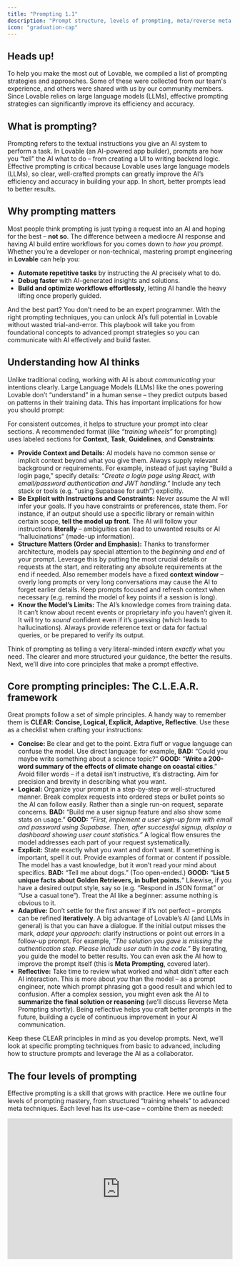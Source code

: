 ```yaml
---
title: "Prompting 1.1"
description: "Prompt structure, levels of prompting, meta/reverse meta prompting, and foundational tactics with examples."
icon: "graduation-cap"
---
```


## Heads up!

To help you make the most out of Lovable, we compiled a list of prompting strategies and approaches. Some of these were collected from our team's experience, and others were shared with us by our community members. Since Lovable relies on large language models (LLMs), effective prompting strategies can significantly improve its efficiency and accuracy.

## What is prompting?

Prompting refers to the textual instructions you give an AI system to perform a task​. In Lovable (an AI-powered app builder), prompts are how you “tell” the AI what to do – from creating a UI to writing backend logic. Effective prompting is critical because Lovable uses large language models (LLMs), so clear, well-crafted prompts can greatly improve the AI’s efficiency and accuracy in building your app​. In short, better prompts lead to better results.

## Why prompting matters

Most people think prompting is just typing a request into an AI and hoping for the best – **not so**. The difference between a mediocre AI response and having AI build entire workflows for you comes down to _how you prompt_. Whether you’re a developer or non-technical, mastering prompt engineering in **Lovable** can help you:

- **Automate repetitive tasks** by instructing the AI precisely what to do.
- **Debug faster** with AI-generated insights and solutions.
- **Build and optimize workflows effortlessly**, letting AI handle the heavy lifting once properly guided.

And the best part? You don’t need to be an expert programmer. With the right prompting techniques, you can unlock AI’s full potential in Lovable without wasted trial-and-error. This playbook will take you from foundational concepts to advanced prompt strategies so you can communicate with AI effectively and build faster.

## Understanding how AI thinks

Unlike traditional coding, working with AI is about _communicating_ your intentions clearly. Large Language Models (LLMs) like the ones powering Lovable don’t “understand” in a human sense – they predict outputs based on patterns in their training data. This has important implications for how you should prompt:

For consistent outcomes, it helps to structure your prompt into clear sections. A recommended format (like _“training wheels”_ for prompting) uses labeled sections for **Context**, **Task**, **Guidelines**, and **Constraints**​:

- **Provide Context and Details:** AI models have no common sense or implicit context beyond what you give them. Always supply relevant background or requirements. For example, instead of just saying “Build a login page,” specify details: _“Create a login page using React, with email/password authentication and JWT handling.”_ Include any tech stack or tools (e.g. “using Supabase for auth”) explicitly.
- **Be Explicit with Instructions and Constraints:** Never assume the AI will infer your goals. If you have constraints or preferences, state them. For instance, if an output should use a specific library or remain within certain scope, **tell the model up front**. The AI will follow your instructions **literally** – ambiguities can lead to unwanted results or AI “hallucinations” (made-up information).
- **Structure Matters (Order and Emphasis):** Thanks to transformer architecture, models pay special attention to the _beginning and end_ of your prompt. Leverage this by putting the most crucial details or requests at the start, and reiterating any absolute requirements at the end if needed. Also remember models have a fixed **context window** – overly long prompts or very long conversations may cause the AI to forget earlier details. Keep prompts focused and refresh context when necessary (e.g. remind the model of key points if a session is long).
- **Know the Model’s Limits:** The AI’s knowledge comes from training data. It can’t know about recent events or proprietary info you haven’t given it. It will try to _sound_ confident even if it’s guessing (which leads to hallucinations). Always provide reference text or data for factual queries, or be prepared to verify its output.

Think of prompting as telling a very literal-minded intern _exactly_ what you need. The clearer and more structured your guidance, the better the results. Next, we’ll dive into core principles that make a prompt effective.

## Core prompting principles: The C.L.E.A.R. framework

Great prompts follow a set of simple principles. A handy way to remember them is **CLEAR**: **Concise, Logical, Explicit, Adaptive, Reflective**. Use these as a checklist when crafting your instructions:

- **Concise:** Be clear and get to the point. Extra fluff or vague language can confuse the model. Use direct language: for example, **BAD:** “Could you maybe write something about a science topic?” **GOOD:** “**Write a 200-word summary of the effects of climate change on coastal cities**.” Avoid filler words – if a detail isn’t instructive, it’s distracting. Aim for precision and brevity in describing what you want.
- **Logical:** Organize your prompt in a step-by-step or well-structured manner. Break complex requests into ordered steps or bullet points so the AI can follow easily. Rather than a single run-on request, separate concerns. **BAD:** “Build me a user signup feature and also show some stats on usage.” **GOOD:** _“First, implement a user sign-up form with email and password using Supabase. Then, after successful signup, display a dashboard showing user count statistics.”_ A logical flow ensures the model addresses each part of your request systematically.
- **Explicit:** State exactly what you want and don’t want. If something is important, spell it out. Provide examples of format or content if possible. The model has a vast knowledge, but it won’t read your mind about specifics. **BAD:** “Tell me about dogs.” (Too open-ended.) **GOOD:** “**List 5 unique facts about Golden Retrievers, in bullet points.**” Likewise, if you have a desired output style, say so (e.g. “Respond in JSON format” or “Use a casual tone”). Treat the AI like a beginner: assume nothing is obvious to it.
- **Adaptive:** Don’t settle for the first answer if it’s not perfect – prompts can be refined **iteratively**. A big advantage of Lovable’s AI (and LLMs in general) is that you can have a dialogue. If the initial output misses the mark, _adapt your approach_: clarify instructions or point out errors in a follow-up prompt. For example, _“The solution you gave is missing the authentication step. Please include user auth in the code.”_ By iterating, you guide the model to better results. You can even ask the AI how to improve the prompt itself (this is **Meta Prompting**, covered later).
- **Reflective:** Take time to review what worked and what didn’t after each AI interaction. This is more about _you_ than the model – as a prompt engineer, note which prompt phrasing got a good result and which led to confusion. After a complex session, you might even ask the AI to **summarize the final solution or reasoning** (we’ll discuss Reverse Meta Prompting shortly). Being reflective helps you craft better prompts in the future, building a cycle of continuous improvement in your AI communication.

Keep these CLEAR principles in mind as you develop prompts. Next, we’ll look at specific prompting techniques from basic to advanced, including how to structure prompts and leverage the AI as a collaborator.

## The four levels of prompting

Effective prompting is a skill that grows with practice. Here we outline four levels of prompting mastery, from structured “training wheels” to advanced meta techniques. Each level has its use-case – combine them as needed:

<iframe width="100%" height="315" src="https://www.youtube.com/embed/IqWfKj4mUIo?si=aHVQNRgD8xF7EW06" title="YouTube video player" frameborder="0" allow="accelerometer; autoplay; clipboard-write; encrypted-media; gyroscope; picture-in-picture; web-share" referrerpolicy="strict-origin-when-cross-origin" allowfullscreen />

### **1. Structured “training wheels” prompting** (explicit format)

When you’re just starting or tackling a very complex task, it helps to use a labeled structure in your prompt. This acts as _training wheels_ to ensure you provide all necessary information. A proven format in Lovable is to break the prompt into sections like:

<Info>
  - **Context:** Background or role setup for the AI. (E.g. “You are a world-class Lovable AI coding assistant.”)
  - **Task:** The specific goal you want to achieve. (E.g. “Build a full-stack to-do list app with user login and real-time sync.”)
  - **Guidelines:** Preferred approach or style. (E.g. “Use React for frontend, Tailwind for styling, and Supabase for auth and database.”)
  - **Constraints:** Hard limits or must-not-dos. (E.g. “Do not use any paid APIs. The app should work on mobile and desktop.”)
</Info>

By clearly labeling each part, you leave little room for misunderstanding. For example, a prompt might look like:

<Note>
  **Context:** You are an expert full-stack developer using Lovable.\
  **Task:** Create a secure login page in React using Supabase (email/password auth).\
  **Guidelines:** The UI should be minimalistic, and follow Tailwind CSS conventions. Provide clear code comments for each step.\
  **Constraints:** Only modify the `LoginPage` component; do not change other pages. Ensure the final output is a working page in the Lovable editor.
</Note>

This level of detail guides the AI step-by-step. _Training Wheels prompting_ is excellent for novices or complex multi-part tasks – it forces you to think through exactly what you need, and it helps the model by structuring the request.

### 2. Conversational prompting (no training wheels)

As you get comfortable, you won’t always need such rigid structure. **Conversational prompting** means you can write to the AI more naturally, similar to how you’d explain a task to a colleague, while still being clear. The key is to maintain clarity and completeness **without** the formal labels. For instance:

<Info>
  Let’s build a feature to upload a profile picture. It should include a form with an image file input and a submit button. When submitted, it should store the image in Supabase storage and update the user profile. Please write the necessary React component and any backend function needed for this, and ensure to handle errors (like file too large) gracefully.
</Info>

This is a more free-form prompt but still **logically ordered and explicit** about the requirements. No training wheels, yet it’s effective. Conversational prompts work well once you trust yourself not to forget important details. They keep interactions more natural, especially in ongoing chat where you’re iterating on results.

<Tip>
  Even in conversational style, you can simulate structure by breaking into paragraphs or bullet points for different aspects of the request. The goal is the same: clear communication. You might use this style for quicker tasks or once the AI has already been primed with context.
</Tip>

### 3. **Meta prompting (AI-assisted prompt improvement)**

This is an advanced technique where you literally ask the AI to help you improve your prompt or plan. Since Lovable’s AI (like ChatGPT) can reason about language, you can use it to refine your instructions. This is especially useful if you get an output that’s off-base – it could be a sign your prompt was unclear. For example:

<Info>
  Review my last prompt and identify any ambiguity or missing info. How can I rewrite it to be more concise and precise?
</Info>

<Info>
  Rewrite this prompt to be more specific and detailed: ‘Create a secure login page in React using Supabase, ensuring role-based authentication.
</Info>

The AI might respond with a better-structured or more detailed version of your request. This can reveal what was unclear. Essentially, you’re letting the AI act as a _prompt editor_. In Lovable, you can do this in **Chat mode** safely (since Chat mode won’t directly edit your project). Meta prompting turns the AI into a collaborator that helps you ask for what you really want. It’s a powerful way to bootstrap your prompt engineering skills – the AI can suggest improvements you hadn’t considered.

### 4. **Reverse meta prompting (AI as a documentation tool)**

Reverse meta prompting means using the AI to summarize or document what happened _after_ a task, so you can learn or reuse it later. Think of it as asking the AI to reflect on the process and give you a prompt or explanation for next time. This is great for debugging and knowledge capture. For example, after you troubleshoot a tricky issue with Lovable, you might prompt:

<Info>
  Summarize the errors we encountered setting up JWT authentication and explain how we resolved them. Then, draft a prompt I could use in the future to avoid those mistakes when setting up auth.
</Info>

The AI might produce a concise recap of the problem and solution, followed by a template prompt like _“Context: building auth… Task: avoid X error by doing Y…”_. This reverse meta approach helps you build a personal library of **reusable prompts** and lessons learned. In Lovable, this can be gold: the next time you face a similar task, you have a tried-and-true prompt ready to go (or at least a clear checklist to follow).

<Tip>
  Suppose you spent an hour debugging why an API call failed. Once it’s fixed, ask the AI to document that. You’ll not only reinforce your understanding, but also create material to feed into the Knowledge Base or future projects so the AI doesn’t repeat the same mistakes.
</Tip>

## Advanced prompting techniques

Once you’ve got the basics, it’s time to leverage more advanced strategies to get the most out of Lovable’s AI. These techniques help handle complex scenarios, reduce errors (like hallucinations), and tailor the AI’s output to your needs.

### Zero-shot vs. Few-shot prompting

**Zero-Shot Prompting** means you ask the model to perform a task with _no examples_. You rely on the model’s general training to know what to do. This is the default for most prompts: you state the request, and the AI generates an answer purely from what it “knows” and understands from your prompt. Zero-shot is efficient and works well if the task is common or clearly described. For instance: _“Translate the following sentence to Spanish: ‘I am learning to code.’”_ is a zero-shot prompt – straightforward command, and the AI uses its knowledge to respond (no examples needed).

**Few-Shot Prompting** means you provide a couple of **examples or demonstrations** in your prompt to show the AI exactly the format or style you want. Essentially, you’re teaching by example in the prompt itself. This can dramatically improve output quality for specific formats or when the task is unusual. In a few-shot prompt, you might say:

<Info>
  Correct the grammar in these sentences:\\n**Input:** “the code not working good” → **Output:** “The code is not working well.”\\n**Input:** “API give error in login” → **Output:** “The API gives an error during login.”\\nNow **Input:** “user not found in database” → **Output:**
</Info>

By giving two examples of input-output, the AI is primed to continue with a similar pattern for the third. Few-shot prompting is useful in Lovable when you need a specific style of response (e.g., code comments in a certain format, or commit message examples). It does consume more prompt tokens (because you’re including those examples), but often yields more consistent results.

<Info>
  **When to use which:**

  Try zero-shot first for simple tasks or when you trust the model’s built-in ability. If the results aren’t in the format or depth you want, switch to few-shot by adding an example. For instance, if you ask for a function and the output isn’t following your preferred style, show an example function with the style you like and prompt again. Few-shots shine for complex output (like writing tests cases – provide one sample test, then ask it to write more). In summary, **zero-shot for quick direct answers, few-shot for controlled style or complex instructions.**
</Info>

### Managing hallucinations and ensuring accuracy

AI “hallucinations” are moments when the model confidently invents information or code that isn’t correct. In a coding platform like Lovable, hallucinations might mean the AI uses a nonexistent function, calls an API that doesn’t exist, or fabricates details in a summary. While we can’t eliminate this completely (it’s an AI limitation), we **can prompt in ways that reduce hallucinations**:

- **Provide Grounding Data:** The more _reliable context_ you give, the less the AI has to guess. In Lovable, always leverage the **Knowledge Base** for your project. Include your Project Requirements Document (PRD), user flows, tech stack, etc., in the project’s context. That way, the AI’s answers will be “grounded” in the specifics of _your_ app. For example, if your app uses a certain library or has a defined data model, put that in the Knowledge Base so the AI won’t make up different ones.
- **In-Prompt References:** When asking factual questions or code that interacts with external systems, include relevant documentation snippets or data. E.g., _“Using the API response format given below, parse the user object… [then include a small JSON example].”_ By showing the AI real data or docs, it’s less likely to fabricate functions or fields.
- **Ask for Step-by-Step Reasoning:** Sometimes you suspect the AI might be winging it. In those cases, prompt it to show its reasoning or verification. For instance, in **Chat mode** you could say: _“Explain your solution approach before giving the final code. If there are any uncertainties, state them.”_ This chain-of-thought prompting makes the AI slow down and check itself. It can catch errors or at least reveal them in the reasoning, which you can correct.
- **Instruct Honesty:** You can include a guideline in your prompt like _“If you are not sure of a fact or the correct code, do not fabricate it – instead, explain what would be needed or ask for clarification.”_ Advanced models often follow such instructions (they might respond with, “I’m not certain, but I assume X…” rather than just giving a wrong answer). It’s not foolproof, but it can mitigate confidently incorrect outputs.
- **Iterative Verification:** After the AI gives an answer, especially for critical things (like calculations, or important facts, or complex code), do a verification step. You can ask the AI, or use another tool, to double-check the output. For example: _“Confirm that the above code follows the requirements and explain any part that might not meet the spec.”_ This prompt makes the AI review its work and often it will catch if it deviated from your instructions.

In Lovable, hallucinations might also mean the AI creates a file or component you didn’t ask for, or takes some creative liberty that wasn’t intended. Always review AI-generated code for sanity. If something looks too “magical” or unexpected, question it. By managing hallucinations with these strategies, you maintain control over your project and ensure accuracy.

### Leveraging model insights (know your AI tools)

Not all AI models are the same, and even the same model can behave differently depending on settings. To get master-level results, it helps to understand the tools at your disposal in Lovable:

- **Chat Mode vs Agent Mode:** Lovable provides (as of this writing) a **Chat mode** (conversational AI assistant) and an Agent/Editor mode (which directly applies changes). Use them intentionally. **Chat Mode** is excellent for brainstorming, discussing design decisions, or debugging – the AI can freely generate ideas or analysis without immediately coding. For example, you might describe an error and in Chat mode say, _“Let’s analyze this error log and figure out what went wrong.”_ The AI can then walk through potential causes. **Agent Mode**, on the other hand, is for executing changes (writing code, creating components). A typical workflow might be: outline or troubleshoot in Chat mode, and once you have a plan, switch to Agent mode to implement it with a straightforward prompt (since agent mode will modify your project files). Knowing when to use each mode keeps your development flow efficient and safe.
- **Token Length and Responses:** Be aware of the response length. If you ask for a very large output (like a whole module of code), the AI might cut off or lose coherence if it exceeds the token limit. In such cases, break the task into smaller prompts (e.g., generate code for one function at a time). Lovable’s chat or prompt UI might show a warning if output is truncated – that’s a sign to request the remaining part or divide the work.
- **Formatting and Code Preferences:** The AI can adapt to your formatting preferences if you state them. For example, tell it “output code in markdown format” or “follow the project’s ESLint rules” if you have them. It won’t magically know your style guide unless you include it in the context. If you prefer certain naming conventions or patterns, you can mention that in the prompt (this is part of being Explicit). Over time, as the AI sees consistent style in your project, it will mimic it – but giving gentle reminders in prompts can accelerate that alignment.

In summary, treat the AI as a powerful but literal tool. Understand the modes and models you’re interacting with, and always frame your prompts to play to their strengths (structured, detailed input) while guarding against their weaknesses (forgetfulness, verbosity, hallucinations). Now, let’s translate these principles into concrete best practices for using Lovable effectively.

## **Additional prompting tips**

Finally, let’s cover specific tips and techniques when working in the Lovable platform. These best practices combine the general prompt engineering concepts with Lovable’s features to help you get the best outcome.

### Start with a solid knowledge base

Before you even write a prompt, set up your project’s Knowledge Base (in Lovable’s project settings). Include the **Project Requirements (PRD)**, user flows, tech stack details, UI design guidelines, and any backend specifics. This acts as persistent context the AI will always have. For example, if your PRD clearly lists “Out of scope: social login”, the AI is less likely to randomly add a Google login feature. You can also explicitly prompt at the start:

<Info>
  _Before writing any code, read the project Knowledge Base and confirm you understand the app’s purpose and constraints._
</Info>

This ensures the AI internalizes your project’s context and reduces irrelevant suggestions or hallucinated features.

### Be specific, avoid vagueness

Vague prompts lead to vague results. Always clarify _what_ you want and _how_.

<Warning>
  **DON'T**:

  ```
  Make this app better.
  ```

  **Another example:**

  ```
  Create a form for user input
  ```
</Warning>

<Check>
  **DO**:

  The latter gives clear direction on scope and expected outcome.

  ```
  Refactor the app to clean up unused components and improve performance, without changing UI or functionality.
  ```

  **Another example:**

  ```
  Create a user registration form with fields for username, email, and password and include a submit button.
  ```
</Check>

### Incremental prompting

Resist the urge to ask for an entire complex app in one prompt. Break your development process into logical steps and prompt for one at a time.

<Warning>
  **DON'T**:

  ```
  Build a CRM app with Supabase, auth, Google Sheets export, and data enrichment.
  
  Build my entire e-commerce app with authentication, product listings, and checkout.
  ```
</Warning>

<Check>
  **DO**:

  This step-by-step progression​​ helps the AI stay focused and accurate, and you can catch issues early:

  ```
  Set up a Supabase-connected CRM backend.
  ```

  ```
  Great! Could you please add a secure authentication flow with user roles?
  ```

  ```
  Thank you! The next step is to integrate Google Sheets to export records.
  ```

  **Another example:**

  ```
  Set up a database schema for user information.
  ```

  ```
  Develop an API endpoint to retrieve user data please
  ```
</Check>

### Include constraints and requirements

Don’t shy away from spelling out constraints. If something _must_ or _must not_ be done, say so.

<Note>
  **Adding constraints**

  ```
  Create a simple to-do app with a maximum of 3 tasks visible at a time.
  Include the ability to add, edit, and delete tasks.
  ```

  ```
  Optimize this code, but ensure the UI and core functionality remain unchanged. Document each change you make.
  ```

  ```
  Use at most 3 API calls for this, and ensure no external library is required.
  ```

  ```
  The page should display a maximum of 3 tasks at a time.
  ```

  Such limits keep the AI from over-engineering. Adding a constraint like a max number of items or a performance target can focus the AI on what’s important​.
</Note>

### Avoid ambiguity in wording

If a term could be interpreted in different ways, clarify it. The clearer you are, the less the AI has to guess.

<Warning>
  **DON'T**:

  ```
  Add a profile feature
  ```

  ```
  Support notifications
  ```
</Warning>

<Check>
  **DO**:

  The latter gives clear direction on scope and expected outcome.

  ```
  Add a user profile page with fields X, Y, Z.
  ```

  ```
  Send an email notification on form submission.
  ```
</Check>

### Mind your tone and courtesy

While it doesn’t change functionality, a polite tone can sometimes yield better results​. Phrases like “please” or a respectful ask can add context and make the prompt a bit more descriptive, which can help the AI. For example,

<Info>
  _Please refrain from modifying the homepage, focus only on the dashboard component._
</Info>

This reads as polite, and it explicitly tells the AI what not to do. It’s not about the AI’s feelings – it’s about packing in detail. (Plus, it never hurts to be nice​!)

### Use Lovable’s modes intentionally

As mentioned, utilize **Chat Mode** for planning and **Agent Mode** for building. For example, when starting a new feature, you might enter Chat Mode and brainstorm the component breakdown:

<Info>
  I want to add a blog section to my app. Let’s discuss how to structure the data and pages.
</Info>

The AI might respond with an outline. Once you’re satisfied, you can switch to Agent Mode and say:

<Info>
  Create a `BlogPost` page and a supabase table or schema for blog posts based on the above plan.
</Info>

### Use formatting to your advantage

Structure lists or steps when appropriate. If you want the AI to output a list or follow a sequence, enumerate them in the prompt. By numbering steps, you hint the AI to respond in kind.

<Note>
  ```
  Let's think through the process of setting up a secure authentication system:
  1. What are the necessary components?
  2. How should they interact?
  3. Provide the implementation code.
  ```

  <Info>
    _First, explain the approach. Second, show the code. Third, give a test example._
  </Info>
</Note>

### Leverage examples or references

If you have a target design or code style, mention it or provide an example. Providing an example (image or code snippet) gives the AI a concrete reference to emulate.

<Note>
  **Setting the context**

  ```
  We are building a project management tool that helps teams track their tasks.
  This tool should have features like:
   - user authentication
   - project creation
   - task assignments
   - reporting
  
  Now, for the first task, create the UI for project creation.
  ```

  **Another example:**

  ```
  I need a CRM app with Supabase integration and a secure auth flow. Start by setting up the backend.
  ```

  **Another example:**

  ```
  We are developing an e-commerce platform focusing on eco-friendly products. Generate a product listing page with filters for category and price.
  ```
</Note>

### Using image prompts

Lovable even allows image uploads with your prompt, so you can show a design and say “match this style”.

There are two main approaches here. The first one is a simple prompting approach.

<Note>
  **Simple image upload prompting**

  You can upload an image and then add an example prompt like this:

  ```
  Create and implement a UI that looks as similar as possible to the image attached.
  ```

  ```
  This screenshot shows a layout issue on mobile. Adjust margins and padding to make it responsive while keeping the same design structure.
  ```
</Note>

Or, you can help AI better understand the content of the image and some additional specifics about it. Excellent results can be achieved by adding specific instructions to the image uploaded. While the image is worth a thousand words, adding a couple of your own to describe desired functionality can go a long way - especially since interactions cannot always be obvious from a static image.

<Note>
  **Image prompting with detailed instructions**

  ```
  I want you to create the app as similar as possible to the one shown in this screenshot.
  It's essentially a kanban clone.
  It should have the ability to add new cards (tickets) in each column, have the ability to change the order of those tickets within a single column, and even move those cards between columns.
  Feel free to use the Pangea home dnd npm package for drag-and-drop functionality.
  ```
</Note>

### Feedback integration

Review the AI’s output and provide specific feedback for refinements.

<Note>
  ```
  The login form looks good, but please add validation for the email field to ensure it contains a valid email address.
  ```
</Note>

### Emphasizing accessibility

Encourage the generation of code that adheres to accessibility standards and modern best practices. This ensures that the output is not only functional but also user-friendly and compliant with accessibility guidelines.

<Note>
  ```
  Generate a React component for a login form that follows accessibility best practices, including appropriate ARIA labels and keyboard navigation support.
  ```
</Note>

### Predefined components and libraries

Specify the use of certain UI libraries or components to maintain consistency and efficiency in your project.  This directs the AI to utilize specific tools, ensuring compatibility and a uniform design language across your application.

<Note>
  ```
  Create a responsive navigation bar using the shadcn/ui library with Tailwind CSS for styling.
  ```

  ### 
</Note>

### Multilingual prompting

When working in a multilingual environment, specify the desired language for both code comments and documentation. This ensures that the generated content is accessible to team members who speak different languages, enhancing collaboration.

<Note>
  ```
  Generate a Python script that calculates the Fibonacci sequence. Provide comments and documentation in French.
  ```
</Note>

### Defining project structure and file management

Clearly outline the project structure, including file names and paths, to ensure organized and maintainable code generation. This provides clarity on where new components should reside within the project, maintaining a coherent file organization.

<Note>
  ```
  Create a new React component named 'UserProfile' and save it as 'components/user-profile.tsx'. Ensure it includes a profile picture, username, and bio section.
  ```
</Note>

### Provide precise edit instructions (focus the AI)

By default, when you ask the Lovable Agent to change something, it might rewrite an entire file or multiple files. To avoid unintended changes, be very specific about _where_ and _what_ to change. You can use Lovable’s “Select” feature to highlight a component or file, then prompt about that selection only. Or explicitly name the file/component in your prompt. For example:

<Info>
  \_In the \_`Header`_component, change the signup button’s text to ‘Get Started’ and move it to the left side of the nav bar._
</Info>

This way, the AI knows to focus on `Header` component and just adjust that part. Another trick: **tell the AI what not to touch**. You might add, “Do not modify any other components or logic unrelated to the header.” This prevents the AI from wandering off and potentially breaking something else. This practice (sometimes called the “Diff & Select” approach) ensures minimal, targeted changes – resulting in faster responses and fewer regression bugs.

### Locking files (workaround)

Currently, Lovable might not have an explicit file-lock feature, but you can simulate it through your prompt wording. If there are critical files that the AI should never alter (maybe a complex component that is working fine), you can repeat an instruction in every prompt like:

<Info>
  _Do not change the authentication.js file._
</Info>

By consistently telling the AI to refrain, you reduce the chance of unwanted edits. Similarly, if you only want the AI to work within one part of the project, explicitly constrain it:

<Info>
  \_Focus changes solely on the \_`ProfilePage`_component; assume all other parts of the app remain as is._
</Info>

Being upfront about this in the prompt helps keep the AI within bounds.

### Design and UI tweaks

When prompting for UI changes in Lovable, clarity is crucial so you don’t break functionality:

- If you want **purely visual changes**, say so. ****_“Make the login button blue and 20% larger, but do not alter any of its functionality or onClick logic.”_**** This ensures the AI doesn’t accidentally rename IDs or change logic while restyling.
- For **responsiveness** (making a design mobile-friendly), guide the AI through a plan. For example: _“Optimize the landing page for mobile: use a mobile-first approach. Start by outlining how each section should rearrange on smaller screens, then implement those CSS changes. Use standard Tailwind breakpoints (sm, md, lg) and avoid custom breakpoints. Ensure nothing in functionality changes, just layout.”_ By providing this kind of detailed instruction, you get a thorough adaptation to mobile without breaking the desktop layout.
- If you have a design change in mind, describing the desired outcome and any constraints (like “keep the same HTML structure, just update CSS”) will help the AI focus on the right solution. Always test the app after AI design changes to confirm everything still works as expected.

### Refactoring and optimizing code

As your project evolves, Lovable’s AI might suggest refactoring to improve performance or maintainability. Prompting for refactoring is an advanced but valuable use-case:

- Emphasize **no change in behavior**: \_“Refactor the ****_code for clarity and efficiency, but \_ the app’s functionality and outputs must remain identical.”_**** This tells the AI the refactor should not introduce bugs or feature changes.
- You can ask for a **refactor plan first**: \_“Scan the \_`utils/`_folder and suggest improvements in code structure or duplication. List changes but do not apply them yet.”_  The AI might give you a report of what to improve. Then you can decide which changes to prompt for implementation.
- For large-scale refactoring, do it in stages. Prompt one module at a time, test, then move on. This pairs with the step-by-step principle. For example: first refactor the state management logic, later refactor API calls, rather than everything in one go.
- After refactoring, it’s wise to prompt a quick **post-check**: _“Now that the code is refactored, run through a quick checklist: does the UI look the same and do all tests or key flows still pass?”_ The AI can self-verify or list things to manually check.

### Debugging with AI assistance

Bugs are inevitable. Lovable has a “Try to Fix” feature for quick fixes, but you can also enlist the AI through prompts:

- When an error occurs, copy any **error logs or messages** into a prompt (in Chat mode ideally) and ask: _“Here’s the error and relevant code snippet – what is causing this and how can we fix it?”_ Detailed error context helps the AI pinpoint the issue.
- Use the CLEAR principles while debugging: be Explicit about what the code was supposed to do versus what happened. Sometimes just explaining the bug in detail to the AI will lead it to the solution.
- If the AI’s first fix doesn’t work, use the Adaptive principle: clarify what changed or provide the new error, and ask it to try again or suggest an alternative approach.
- Leverage Chat Mode to discuss the bug: _“The fix didn’t work. The state is still undefined at runtime. What else could be wrong? Let’s think through possible causes.”_ You can have a back-and-forth until a plausible solution is found, then apply it in Agent Mode.

  <Tip>
    For UI bugs, you can even share a screenshot (if Lovable supports image input in chat) or describe the visual issue. E.g., “The sidebar is supposed to hide on mobile, but it’s still visible. Here’s the CSS… Why might it be failing?” The AI can reason about CSS or layout issues if given enough info.
  </Tip>
- Always test after a fix. If it works, consider using Reverse Meta Prompting to have the AI summarize what the root cause was and how to avoid it in the future, enriching your knowledge base.

### When (and when not) to involve the AI

- A master prompter knows that sometimes, you don’t need to prompt at all. If a change is extremely small or you already know how to do it quickly (e.g., changing a text label, adjusting one padding value), it can be faster to just do it manually in the code editor. Over-relying on the AI for trivial tasks can slow you down and use up your prompt quota. Use the AI where it adds value – complex logic, boilerplate generation, multi-step operations, or things you’re unsure about. For simpler issues, you might:
  - Use your own knowledge or a quick search (or even ask ChatGPT outside of Lovable) to figure it out, especially if it avoids burning a prompt on something the AI might misunderstand.
  - Utilize developer tools: open the browser DevTools console to inspect an element or debug a JavaScript error in real time. Once you identify the fix, you can either implement it directly or confirm via a prompt.

<Info>
  If you notice a button is the wrong color, it might be faster to just fix the CSS class yourself than to describe the issue to the AI and risk it changing more than intended. On the other hand, if you need to implement a new feature from scratch, that’s a perfect job for the AI – you describe the what and why, and it figures out the how in code.
</Info>

Remember, Lovable’s AI is like an assistant developer. You manage it by giving clear tasks and oversight. It can drastically speed up development, but you remain the lead who reviews and directs the work.

## Applying these strategies in different tools

The prompting principles above apply not just in Lovable’s chat, but anywhere you interact with AI or automation tools:

### In Lovable's builder

You’ll primarily use these prompts in the Lovable chat interface to build and refine your app.

1. Start with a broad project prompt, then iterate feature by feature.
2. Use Chat-Only mode when you need to discuss or debug without changing code.

### W[******ith make.com or n8n (workflow automation)******](http://make.com)

You might not prompt these platforms in natural language the same way, but designing an automation **still benefits from clear AI instructions**.

For instance, you can have Lovable generate integration logic:

<Info>
  [**_When a form is submitted, send the data to a Make.com webhook for Slack notification._**](http://Make.com)
</Info>

In fact, Lovable can help set up automation by integrating with webhooks. If your app needs to hand off tasks (like sending emails, updating a CRM), you can prompt Lovable to use Make or n8n.

<Info>
  [**_After a user signs up in the app, trigger a Make.com workflow that creates a record in Salesforce._**](http://Make.com)
</Info>

Lovable will write the code to call that webhook or API. Keeping the prompt structured ensures the AI knows exactly how to connect Lovable with those external services.

### **Edge cases and external integrations**

Lovable integrates with many services (Stripe, GitHub, Supabase, etc.). When prompting for these, treat the integration details as part of your **Context/Constraints**. For example,

<Info>
  _Connect the form to Stripe (test mode) for payments. On success, redirect to /thank-you._
</Info>

Be clear about what external services should do. The same goes for using n8n (self-hosted automation) – you might write,

<Info>
  _Send a POST request to the n8n webhook URL after form submission, and wait for its response to show a confirmation message._
</Info>

Clarity here is key so the AI produces the correct calls.

## Summary

- Strong prompting is about **clarity, structure, and context**. Whether you’re telling Lovable to build a feature, or orchestrating a [Make.com](http://Make.com) scenario, the goal is to paint a picture of what you want.
- Start with structured prompts if you’re unsure, and evolve to more conversational style as you gain confidence.
- Use meta techniques to improve and learn from each interaction.
- With practice, you’ll guide the AI like an extension of your dev team – and it will feel natural to get exactly the output you need.

## Conclusion

By now, you should have a solid grasp of how to craft prompts that are clear, effective, and tailored to Lovable’s AI. From the foundational CLEAR principles to advanced strategies like few-shot examples and meta prompting, these techniques empower you to get exactly what you need from the AI – no more, no less. You’ve learned to structure your requests, provide context, avoid pitfalls like hallucinations, and leverage Lovable-specific features (Knowledge Base, Chat mode, etc.) to streamline your workflow.

Master-level prompting is a game changer: it turns AI from a gimmick into a reliable teammate. With practice, you’ll find that you can build apps faster, debug with less frustration, and even explore creative solutions by simply _asking the right questions_ and giving the right guidance. The key is to stay **smart, concise, direct, and adaptive** in your instructions – much like a seasoned engineer communicating with their team.

Finally, always keep learning from each interaction (that Reflective habit). Every prompt/response is feedback for you to refine your technique further. As you continue to build in Lovable, you’ll develop an intuition for what the AI needs to hear to produce great results. Combine that with your own ingenuity, and there’s little you can’t achieve.

**Focus on your big ideas** – let Lovable’s AI handle the execution details once you clearly tell it what to do.

Happy prompting, and happy building!